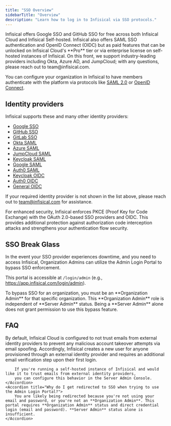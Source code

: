 ```yaml
---
title: "SSO Overview"
sidebarTitle: "Overview"
description: "Learn how to log in to Infisical via SSO protocols."
---
```


<Info>
  Infisical offers Google SSO and GitHub SSO for free across both Infisical
  Cloud and Infisical Self-hosted. Infisical also offers SAML SSO authentication
  and OpenID Connect (OIDC) but as paid features that can be unlocked on
  Infisical Cloud's **Pro** tier or via enterprise license on self-hosted
  instances of Infisical. On this front, we support industry-leading providers
  including Okta, Azure AD, and JumpCloud; with any questions, please reach out
  to team@infisical.com.
</Info>

You can configure your organization in Infisical to have members authenticate with the platform via protocols like [SAML 2.0](https://en.wikipedia.org/wiki/SAML_2.0) or [OpenID Connect](https://openid.net/specs/openid-connect-core-1_0.html).

## Identity providers

Infisical supports these and many other identity providers:

- [Google SSO](/documentation/platform/sso/google)
- [GitHub SSO](/documentation/platform/sso/github)
- [GitLab SSO](/documentation/platform/sso/gitlab)
- [Okta SAML](/documentation/platform/sso/okta)
- [Azure SAML](/documentation/platform/sso/azure)
- [JumpCloud SAML](/documentation/platform/sso/jumpcloud)
- [Keycloak SAML](/documentation/platform/sso/keycloak-saml)
- [Google SAML](/documentation/platform/sso/google-saml)
- [Auth0 SAML](/documentation/platform/sso/auth0-saml)
- [Keycloak OIDC](/documentation/platform/sso/keycloak-oidc)
- [Auth0 OIDC](/documentation/platform/sso/auth0-oidc)
- [General OIDC](/documentation/platform/sso/general-oidc)

If your required identity provider is not shown in the list above, please reach out to [team@infisical.com](mailto:team@infisical.com) for assistance.

<Info>
  For enhanced security, Infisical enforces PKCE (Proof Key for Code Exchange) with the OAuth 2.0-based SSO providers and OIDC. This provides additional protection against authorization code interception attacks and strengthens your authentication flow security.
</Info>

## SSO Break Glass

In the event your SSO provider experiences downtime, and you need to access Infisical, Organization Admins can utilize the Admin Login Portal to bypass SSO enforcement.

This portal is accessible at `/login/admin` (e.g., https://app.infisical.com/login/admin).

<Note>
    To bypass SSO for an organization, you must be an **Organization Admin** for that specific organization. This **Organization Admin** role is independent of **Server Admin** status. Being a **Server Admin** alone does not grant permission to use this bypass feature.
</Note>

## FAQ

<AccordionGroup>
    <Accordion title="Why does Infisical require additional email verification for users connected via SAML?">
        By default, Infisical Cloud is configured to not trust emails from external
        identity providers to prevent any malicious account takeover attempts via
        email spoofing. Accordingly, Infisical creates a new user for anyone provisioned
        through an external identity provider and requires an additional email
        verification step upon their first login.

        If you're running a self-hosted instance of Infisical and would like it to trust emails from external identity providers,
        you can configure this behavior in the Server Admin Console.
    </Accordion>
    <Accordion title="Why do I get redirected to SSO when trying to use the Admin Login Portal?">
        You are likely being redirected because you're not using your email and password, or you're not an **Organization Admin**. This portal requires **Organization Admin** status and direct credential login (email and password). **Server Admin** status alone is insufficient.
    </Accordion>
</AccordionGroup>
